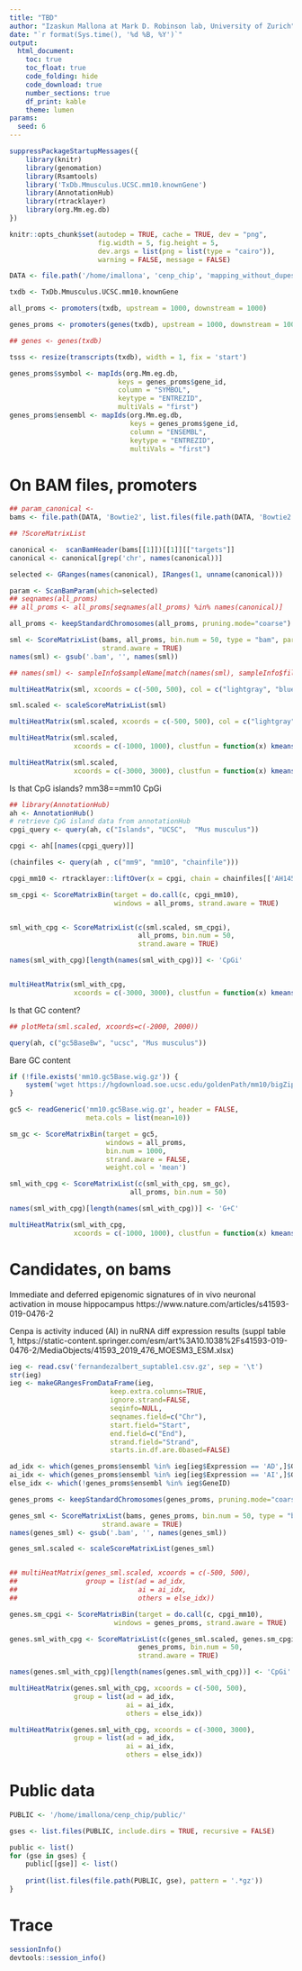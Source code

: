 ```yaml
---
title: "TBD"
author: "Izaskun Mallona at Mark D. Robinson lab, University of Zurich"
date: "`r format(Sys.time(), '%d %B, %Y')`"
output: 
  html_document:
    toc: true
    toc_float: true
    code_folding: hide
    code_download: true
    number_sections: true
    df_print: kable
    theme: lumen
params:
  seed: 6
---
```



```r
suppressPackageStartupMessages({
    library(knitr)
    library(genomation)
    library(Rsamtools)
    library('TxDb.Mmusculus.UCSC.mm10.knownGene')
    library(AnnotationHub)
    library(rtracklayer)
    library(org.Mm.eg.db)
})
```

```r
knitr::opts_chunk$set(autodep = TRUE, cache = TRUE, dev = "png",
                      fig.width = 5, fig.height = 5,
                      dev.args = list(png = list(type = "cairo")),
                      warning = FALSE, message = FALSE)
```

```r
DATA <- file.path('/home/imallona', 'cenp_chip', 'mapping_without_dupes')
```

```r
txdb <- TxDb.Mmusculus.UCSC.mm10.knownGene

all_proms <- promoters(txdb, upstream = 1000, downstream = 1000)

genes_proms <- promoters(genes(txdb), upstream = 1000, downstream = 1000)

## genes <- genes(txdb)

tsss <- resize(transcripts(txdb), width = 1, fix = 'start')
```


```r
genes_proms$symbol <- mapIds(org.Mm.eg.db,
                           keys = genes_proms$gene_id,
                           column = "SYMBOL",
                           keytype = "ENTREZID",
                           multiVals = "first")
genes_proms$ensembl <- mapIds(org.Mm.eg.db,
                              keys = genes_proms$gene_id,
                              column = "ENSEMBL",
                              keytype = "ENTREZID",
                              multiVals = "first")
```

# On BAM files, promoters

```r

## param_canonical <- 
bams <- file.path(DATA, 'Bowtie2', list.files(file.path(DATA, 'Bowtie2'), pattern = '*bam$'))

## ?ScoreMatrixList

canonical <-  scanBamHeader(bams[[1]])[[1]][["targets"]]
canonical <- canonical[grep('chr', names(canonical))]

selected <- GRanges(names(canonical), IRanges(1, unname(canonical)))

param <- ScanBamParam(which=selected)
## seqnames(all_proms)
## all_proms <- all_proms[seqnames(all_proms) %in% names(canonical)]

all_proms <- keepStandardChromosomes(all_proms, pruning.mode="coarse")

sml <- ScoreMatrixList(bams, all_proms, bin.num = 50, type = "bam", param = param,
                       strand.aware = TRUE)
names(sml) <- gsub('.bam', '', names(sml))
```

```r
## names(sml) <- sampleInfo$sampleName[match(names(sml), sampleInfo$fileName)]

multiHeatMatrix(sml, xcoords = c(-500, 500), col = c("lightgray", "blue"))

```

```r
sml.scaled <- scaleScoreMatrixList(sml)

multiHeatMatrix(sml.scaled, xcoords = c(-500, 500), col = c("lightgray", "blue"))
```


```r
multiHeatMatrix(sml.scaled,
                xcoords = c(-1000, 1000), clustfun = function(x) kmeans(x, centers = 3)$cluster)
```

```r
multiHeatMatrix(sml.scaled,
                xcoords = c(-3000, 3000), clustfun = function(x) kmeans(x, centers = 3)$cluster)
```

Is that CpG islands? mm38==mm10 CpGi

```r
## library(AnnotationHub)
ah <- AnnotationHub()
# retrieve CpG island data from annotationHub
cpgi_query <- query(ah, c("Islands", "UCSC",  "Mus musculus"))

cpgi <- ah[[names(cpgi_query)]]

(chainfiles <- query(ah , c("mm9", "mm10", "chainfile")))

cpgi_mm10 <- rtracklayer::liftOver(x = cpgi, chain = chainfiles[['AH14596']])
```


```r

sm_cpgi <- ScoreMatrixBin(target = do.call(c, cpgi_mm10),
                          windows = all_proms, strand.aware = TRUE)


sml_with_cpg <- ScoreMatrixList(c(sml.scaled, sm_cpgi),
                                all_proms, bin.num = 50,
                                strand.aware = TRUE)

names(sml_with_cpg)[length(names(sml_with_cpg))] <- 'CpGi'


multiHeatMatrix(sml_with_cpg,
                xcoords = c(-3000, 3000), clustfun = function(x) kmeans(x, centers = 3)$cluster)
```

Is that GC content?

```r
## plotMeta(sml.scaled, xcoords=c(-2000, 2000))
```


```r
query(ah, c("gc5BaseBw", "ucsc", "Mus musculus"))
```

Bare GC content

```r
if (!file.exists('mm10.gc5Base.wig.gz')) {
    system('wget https://hgdownload.soe.ucsc.edu/goldenPath/mm10/bigZips/mm10.gc5Base.wig.gz')
}

gc5 <- readGeneric('mm10.gc5Base.wig.gz', header = FALSE,
                   meta.cols = list(mean=10))

```


```r
sm_gc <- ScoreMatrixBin(target = gc5,
                        windows = all_proms,
                        bin.num = 1000,
                        strand.aware = FALSE,
                        weight.col = 'mean')

sml_with_cpg <- ScoreMatrixList(c(sml_with_cpg, sm_gc),
                              all_proms, bin.num = 50)

names(sml_with_cpg)[length(names(sml_with_cpg))] <- 'G+C'
```


```r
multiHeatMatrix(sml_with_cpg,
                xcoords = c(-1000, 1000), clustfun = function(x) kmeans(x, centers = 3)$cluster)
```

<!-- # On bams, TSSs -->


<!-- ```{r} -->
<!-- tsss <-  keepStandardChromosomes(tsss, pruning.mode="coarse") -->

<!-- sml2 <- ScoreMatrixList(bams, tsss, bin.num = 50, type = "bam", param = param, -->
<!--                         strand.aware = TRUE) -->
<!-- names(sml2) <- gsub('.bam', '', names(sml2)) -->
<!-- ``` -->

<!-- ```{r, fig.width = 12, fig.height = 8} -->
<!-- ## names(sml2) <- sampleInfo$sampleName[match(names(sml2), sampleInfo$fileName)] -->

<!-- multiHeatMatrix(sml2, xcoords = c(-500, 500), col = c("lightgray", "blue")) -->

<!-- ``` -->

<!-- ```{r, fig.width = 12, fig.height = 8} -->


<!-- sml2.scaled <- scaleScoreMatrixList(sml2) -->

<!-- multiHeatMatrix(sml2.scaled, xcoords = c(-500, 500), col = c("lightgray", "blue")) -->
<!-- ``` -->

<!-- ```{r, fig.width = 12, fig.height = 8} -->


<!-- sml2.scaled <- scaleScoreMatrixList(sml2) -->

<!-- multiHeatMatrix(sml2.scaled, xcoords = c(-2000, 2000), col = c("lightgray", "blue")) -->
<!-- ``` -->


<!-- ```{r, fig.width = 12, fig.height = 8} -->

<!-- sml2_with_cpg <- ScoreMatrixList(c(sml2.scaled, sm_cpgi), -->
<!--                                  tsss, bin.num = 50) -->

<!-- names(sml2_with_cpg)[length(names(sml2_with_cpg))] <- 'CpGi' -->


<!-- multiHeatMatrix(sml2_with_cpg, -->
<!--                 xcoords = c(-2000, 2000), clustfun = function(x) kmeans(x, centers = 3)$cluster) -->
<!-- ``` -->

<!-- ```{r} -->
<!-- knitr::knit_exit() -->
<!-- ``` -->

# Candidates, on bams

Immediate and deferred epigenomic signatures of in vivo neuronal activation in mouse hippocampus https://www.nature.com/articles/s41593-019-0476-2

Cenpa is activity induced (AI) in nuRNA diff expression results (suppl table 1, https://static-content.springer.com/esm/art%3A10.1038%2Fs41593-019-0476-2/MediaObjects/41593_2019_476_MOESM3_ESM.xlsx)


```r
ieg <- read.csv('fernandezalbert_suptable1.csv.gz', sep = '\t')
str(ieg)
ieg <- makeGRangesFromDataFrame(ieg,
                         keep.extra.columns=TRUE,
                         ignore.strand=FALSE,
                         seqinfo=NULL,
                         seqnames.field=c("Chr"),
                         start.field="Start",
                         end.field=c("End"),
                         strand.field="Strand",
                         starts.in.df.are.0based=FALSE)
```

```r
ad_idx <- which(genes_proms$ensembl %in% ieg[ieg$Expression == 'AD',]$GeneID)
ai_idx <- which(genes_proms$ensembl %in% ieg[ieg$Expression == 'AI',]$GeneID)
else_idx <- which(!genes_proms$ensembl %in% ieg$GeneID)
```

```r
genes_proms <- keepStandardChromosomes(genes_proms, pruning.mode="coarse")

genes_sml <- ScoreMatrixList(bams, genes_proms, bin.num = 50, type = "bam", param = param,
                       strand.aware = TRUE)
names(genes_sml) <- gsub('.bam', '', names(genes_sml))

genes_sml.scaled <- scaleScoreMatrixList(genes_sml)


## multiHeatMatrix(genes_sml.scaled, xcoords = c(-500, 500),
##                 group = list(ad = ad_idx,
##                              ai = ai_idx,
##                              others = else_idx))
```


```r

genes.sm_cpgi <- ScoreMatrixBin(target = do.call(c, cpgi_mm10),
                          windows = genes_proms, strand.aware = TRUE)

genes.sml_with_cpg <- ScoreMatrixList(c(genes_sml.scaled, genes.sm_cpgi),
                                genes_proms, bin.num = 50,
                                strand.aware = TRUE)

names(genes.sml_with_cpg)[length(names(genes.sml_with_cpg))] <- 'CpGi'

multiHeatMatrix(genes.sml_with_cpg, xcoords = c(-500, 500),
                group = list(ad = ad_idx,
                             ai = ai_idx,
                             others = else_idx))

```


```r

multiHeatMatrix(genes.sml_with_cpg, xcoords = c(-3000, 3000),
                group = list(ad = ad_idx,
                             ai = ai_idx,
                             others = else_idx))

```


<!-- ```{r} -->
<!-- knitr::knit_exit() -->
<!-- ``` -->

<!-- # On normalized bigWigs -->

<!-- ```{r} -->
<!-- ## windows <-  -->
<!--     ## readBigWig(file.path(DATA, 'bamCoverage', 'input_HC_2.seq_depth_norm.bw')) -->
<!-- sm = ScoreMatrix(file.path(DATA, 'bamCoverage', 'input_HC_2.seq_depth_norm.bw'), -->
<!--                      windows = all_proms) -->



<!-- heatMatrix(sm, xcoords = c(-1000, 1000)) -->
<!-- plotMeta(sm, xcoords = c(-1000, 1000)) -->

<!-- ``` -->


<!-- ```{r} -->

<!-- bws <- as.list(file.path(DATA, 'bamCoverage', -->
<!--                          grep('filtered', list.files(file.path(DATA, 'bamCoverage'), -->
<!--                                            pattern = '.seq_depth_norm.bw'), -->
<!--                     invert = TRUE, value = TRUE))) -->
<!-- names(bws) <- gsub('.seq_depth_norm.bw', '', -->
<!--                    grep('filtered', list.files(file.path(DATA, 'bamCoverage'), -->
<!--                                                pattern = '.seq_depth_norm.bw'), -->
<!--                         invert = TRUE, value = TRUE)) -->

<!-- bws <- lapply(bws, function(x) ScoreMatrix(target = x, windows = all_proms)) -->

<!-- sml <- ScoreMatrixList(targets = bws, -->
<!--                       windows = all_proms, -->
<!--                       bin.num = 50, strand.aware = TRUE) -->
<!-- multiHeatMatrix(sml, xcoords = c(-500, 500), col = c("lightgray", "blue")) -->

<!-- ``` -->


<!-- ```{r} -->
<!-- annot <- data.frame(id = names(bws), -->
<!--                     col = 'black', -->
<!--                     batch = 'black') -->
<!-- annot[grep('HC', annot$id), 'col'] <- 'blue' -->
<!-- annot[grep('PTZ', annot$id), 'col'] <- 'orange' -->

<!-- annot[grep('_1', annot$id), 'batch'] <- 'blue' -->
<!-- annot[grep('_2', annot$id), 'batch'] <- 'red' -->
<!-- annot[grep('_3', annot$id), 'batch'] <- 'green' -->
<!-- annot[grep('input', annot$id), 'batch'] <- 'black' -->
<!-- ``` -->


<!-- ```{r} -->
<!-- par(mfrow = c(1,2)) -->

<!-- plotMeta(sml, xcoords = c(-1000, 1000), profile.names = names(bws), line.col = annot$col, -->
<!--          main = 'by treatment') -->
<!-- ## ?plotMeta -->
<!-- plotMeta(sml, xcoords = c(-1000, 1000), profile.names = names(bws), line.col = annot$batch, -->
<!--          main = 'by batch') -->

<!-- ``` -->


# Public data


```r
PUBLIC <- '/home/imallona/cenp_chip/public/'

gses <- list.files(PUBLIC, include.dirs = TRUE, recursive = FALSE)

public <- list()
for (gse in gses) {
    public[[gse]] <- list()
    
    print(list.files(file.path(PUBLIC, gse), pattern = '.*gz'))
}
```

# Trace

```r
sessionInfo()
devtools::session_info()
```
